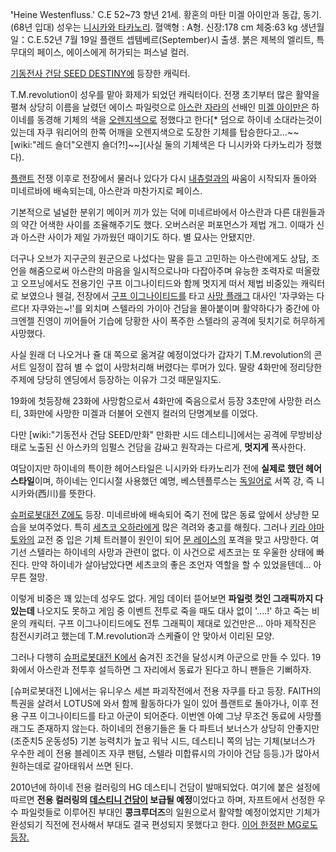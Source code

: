 '''' '''Heine Westenfluss.''' ''''
C.E 52~73
향년 21세.
황혼의 마탄 미겔 아이만과 동갑, 동기.(68년 입대)
성우는 [[니시카와 타카노리]].
혈액형 : A형.
신장:178 cm
체중:63 kg
생년월일：C.E.52년 7월 19일
플랜트 셉템베르(September)시 출생.
붉은 제복의 엘리트, 특무대의 페이스, 에이스에게 허가되는 퍼스널 컬러.

[[기동전사 건담 SEED DESTINY]]에 등장한 캐릭터.

T.M.revolution이 성우를 맡아 화제가 되었던 캐릭터이다. 전쟁 초기부터 많은 활약을 펼쳐 상당히 이름을 날렸던 에이스 파일럿으로 [[아스란 자라]]의 선배인 [[미겔 아이만]]은 하이네를 동경해 기체의 색을 [[오렌지]]색으로 정했다고 한다[* 덤으로 하이네 소대라는것이 있는데 자쿠 워리어의 한쪽 어깨을 오렌지색으로 도장한 기체를 탑승한다고...~~[wiki:"레드 숄더"오렌지 숄더?!]~~](사실 둘의 기체색은 다 니시카와 다카노리가 정했다).

[[플랜트]] 전쟁 이후로 전장에서 물러나 있다가 다시 [[내츄럴]]과의 싸움이 시작되자 돌아와 미네르바에 배속되는데, 아스란과 마찬가지로 페이스.

기본적으로 널널한 분위기 메이커 끼가 있는 덕에 미네르바에서 아스란과 다른 대원들과의 약간 어색한 사이를 조율해주기도 했다. 오버스러운 퍼포먼스가 제법 개그. 이때가 신과 아스란 사이가 제일 가까웠던 때이기도 하다. 별 묘사는 안됐지만.

더구나 오브가 지구군의 원군으로 나섰다는 말을 듣고 고민하는 아스란에게도 상담, 조언을 해줌으로써 아스란의 마음을 일시적으로나마 다잡아주며 유능한 조력자로 떠올랐고 오프닝에서도 전용기인 구프 이그나이티드와 함께 멋지게 떠서 제법 비중있는 캐릭터로 보였으나 웬걸, 전장에서 [[구프 이그나이티드]]를 타고 [[사망 플래그]] 대사인 '자쿠와는 다르다! 자쿠와는~!'를 외치며 스텔라의 가이아 건담을 몰아붙이며 활약하다가 중간에 아크엔젤 진영이 끼어들어 기습에 당황한 사이 폭주한 스텔라의 공격에 뒷치기로 허무하게 사망했다.

사실 원래 더 나오거나 쥴 대 쪽으로 옮겨갈 예정이었다가 갑자기 T.M.revolution의 콘서트 일정이 잡혀 별 수 없이 사망처리해 버렸다는 루머가 있다. 딸랑 4화만에 정리당한 주제에 당당히 엔딩에서 등장하는 이유가 그것 때문일지도.

19화에 첫등장해 23화에 사망함으로서 4화만에 죽음으로서 등장 3초만에 사망한 러스티, 3화만에 사망한 미겔과 더불어 오렌지 컬러의 단명계보를 이었다.

다만 [wiki:"기동전사 건담 SEED/만화" 만화판 시드 데스티니]에서는 공격에 무방비상태로 노출된 신 아스카의 임펄스 건담을 감싸고 원작과는 다르게, '''멋지게''' 폭사한다.

여담이지만 하이네의 특이한 헤어스타일은 니시카와 타카노리가 전에 '''실제로 했던 헤어스타일'''이며, 하이네는 인디시절 사용했던 예명, 베스텐플루스는 [[독일어]]로 서쪽 강, 즉 니시카와(西川)를 뜻한다.

[[슈퍼로봇대전 Z]]에도 등장. 미네르바에 배속되어 죽기 전에 많은 동료 앞에서 상냥한 모습을 보여주었다. 특히 [[세츠코 오하라]]에게 많은 격려와 충고를 해줬다. 그러나 [[키라 야마토]]와의 교전 중 입은 기체 트러블이 원인이 되어 [[문 레이스]]의 포격을 맞고 사망한다. 여기선 스텔라는 하이네의 사망과 관련이 없다. 이 사건으로 세츠코는 또 우울한 상태에 빠진다. 만약 하이네가 살아남았다면 세츠코의 좋은 조언자 역할을 할 수 있었을텐데... 아무튼 절망.

이렇게 비중은 꽤 있는데 성우도 없다. 게임 데이터 뜯어보면 '''파일럿 컷인 그래픽까지 다 있는데''' 나오지도 못하고 게임 중 이벤트 전투로 죽을 때도 대사 없이 '....!' 하고 죽는 비운의 캐릭터. 구프 이그나이티드에도 전투 그래픽이 제대로 있건만은... 아마 제작진은 참전시키려고 했는데 T.M.revolution과 스케쥴이 안 맞아서 이리된 모양.

그러나 다행히 [[슈퍼로봇대전 K]]에서 숨겨진 조건을 달성시켜 아군으로 만들 수 있다. 19화에서 아스란과 전투후 설득하면 그 자리에서 동료가 된다고 하니 팬들은 기뻐하자.

[슈퍼로봇대전 L]에서는 유니우스 세븐 파괴작전에서 전용 자쿠를 타고 등장. FAITH의 특권을 살려서 LOTUS에 와서 함께 활동하다가 일이 있어 플랜트로 돌아가나, 이후 전용 구프 이그나이티드를 타고 아군이 되어준다. 이번엔 아예 그냥 무조건 동료에 사망플래그도 존재하지 않는다. 하이네의 전용기들은 둘 다 파트너 보너스가 상당히 안좋지만(조준치5 운동성5) 기본 능력치가 높고 워낙 시드, 데스티니 쪽의 남는 기체(보너스가 우수한 레이 전용 블레이즈 자쿠 팬텀, 스텔라 미합류시의 가이아 건담 등등.)가 많아서 원하는데로 갈아태워서 쓰면 된다.

2010년에 하이네 전용 컬러링의 HG 데스티니 건담이 발매되었다. 여기에 붙은 설정에 따르면 '''전용 컬러링의 [[데스티니 건담]]이 보급될 예정'''이었다고 하며, 자프트에서 선정한 우수 파일럿들로 이루어진 부대인 '''콩크루더즈'''의 일원으로서 활약할 예정이었지만 기체가 완성되기 직전에 전사해서 부대도 결국 편성되지 못했다고 한다. [http://www.dalong.net/review/mg/m101h/m101h_i.htm 이어 한정판 MG로도 등장.]

